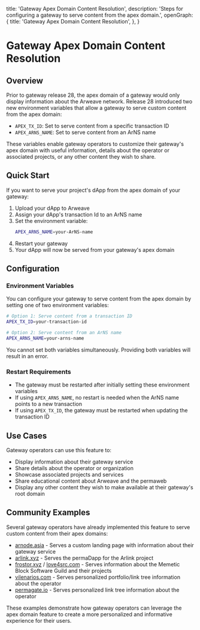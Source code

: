 
  title: 'Gateway Apex Domain Content Resolution',
  description: 'Steps for configuring a gateway to serve content from the apex domain.',
  openGraph: {
    title: 'Gateway Apex Domain Content Resolution',
  },
}

<HeroPattern />

# Gateway Apex Domain Content Resolution

## Overview

Prior to gateway release 28, the apex domain of a gateway would only display information about the Arweave network. Release 28 introduced two new environment variables that allow a gateway to serve custom content from the apex domain:

- `APEX_TX_ID`: Set to serve content from a specific transaction ID
- `APEX_ARNS_NAME`: Set to serve content from an ArNS name

These variables enable gateway operators to customize their gateway's apex domain with useful information, details about the operator or associated projects, or any other content they wish to share.

## Quick Start

If you want to serve your project's dApp from the apex domain of your gateway:

1. Upload your dApp to Arweave
2. Assign your dApp's transaction Id to an ArNS name
3. Set the environment variable:
   ```bash
   APEX_ARNS_NAME=your-ArNS-name
   ```
4. Restart your gateway
5. Your dApp will now be served from your gateway's apex domain



## Configuration

### Environment Variables

You can configure your gateway to serve content from the apex domain by setting one of two environment variables:

```bash
# Option 1: Serve content from a transaction ID
APEX_TX_ID=your-transaction-id

# Option 2: Serve content from an ArNS name
APEX_ARNS_NAME=your-arns-name
```

<Tip title="IMPORTANT">
You cannot set both variables simultaneously. Providing both variables will result in an error.
</Tip>

### Restart Requirements

- The gateway must be restarted after initially setting these environment variables
- If using `APEX_ARNS_NAME`, no restart is needed when the ArNS name points to a new transaction
- If using `APEX_TX_ID`, the gateway must be restarted when updating the transaction ID

## Use Cases

Gateway operators can use this feature to:

- Display information about their gateway service
- Share details about the operator or organization
- Showcase associated projects and services
- Share educational content about Arweave and the permaweb
- Display any other content they wish to make available at their gateway's root domain

## Community Examples

Several gateway operators have already implemented this feature to serve custom content from their apex domains:

- [arnode.asia](https://arnode.asia) - Serves a custom landing page with information about their gateway service
- [arlink.xyz](https://arlink.xyz) - Serves the permaDapp for the Arlink project
- [frostor.xyz](https://frostor.xyz) / [love4src.com](https://love4src.com) - Serves information about the Memetic Block Software Guild and their projects
- [vilenarios.com](https://vilenarios.com) - Serves personalized portfolio/link tree information about the operator
- [permagate.io](https://permagate.io) - Serves personalized link tree information about the operator

These examples demonstrate how gateway operators can leverage the apex domain feature to create a more personalized and informative experience for their users.


